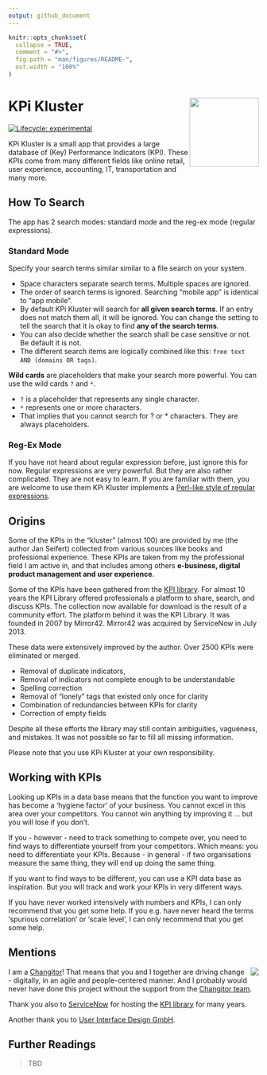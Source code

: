 ```yaml
---
output: github_document
---
```


<!-- README.md is generated from README.Rmd. Please edit that file -->

```r
knitr::opts_chunk$set(
  collapse = TRUE,
  comment = "#>",
  fig.path = "man/figures/README-",
  out.width = "100%"
)
```

# KPi Kluster <img src="man/figures/logo_kpi.svg" align="right" height="139" />

<!-- badges: start -->
[![Lifecycle: experimental](https://img.shields.io/badge/lifecycle-experimental-orange.svg)](https://lifecycle.r-lib.org/articles/stages.html#experimental)
<!-- badges: end -->


KPi Kluster is a small app that provides a large database of (Key) Performance Indicators (KPI). These KPIs come from many different fields like online retail, user experience, accounting, IT, transportation and many more.


## How To Search

The app has 2 search modes: standard mode and the reg-ex mode (regular expressions). 

### Standard Mode

Specify your search terms similar similar to a file search on your system.

* Space characters separate search terms. Multiple spaces are ignored.
* The order of search terms is ignored. Searching "mobile app" is identical to "app mobile".
* By default KPi Kluster will search for **all given search terms**. If an entry does not match them all, it will be ignored. You can change the setting to tell the search that it is okay to find **any of the search terms**.
* You can also decide whether the search shall be case sensitive or not. Be default it is not.
* The different search items are logically combined like this: `free text AND (domains OR tags)`.


**Wild cards** are placeholders that make your search more powerful. You can use the wild cards `?` and `*`.

* `?` is a placeholder that represents any single character. 
* `*` represents one or more characters.
* That implies that you cannot search for ? or * characters. They are always placeholders.


### Reg-Ex Mode

If you have not heard about regular expression before,  just ignore this for now. Regular expressions are very powerful. But they are also rather complicated. They are not easy to learn. If you are familiar with them, you are welcome to use them KPi Kluster implements a [Perl-like style of regular expressions](https://search.r-project.org/R/refmans/base/html/regex.html).



## Origins

Some of the KPIs in the "kluster" (almost 100) are provided by me (the author Jan Seifert) collected from various sources like books and professional experience. These KPIs are taken from my the professional field I am active in, and that includes among others **e-business, digital product management and user experience**.

Some of the KPIs have been gathered from the [KPI library](http://www.kpilibrary.com/). For almost 10 years the KPI Library offered professionals a platform to share, search, and discuss KPIs. The collection now available for download is the result of a community effort. The platform behind it was the KPI Library. It was founded in 2007 by Mirror42. Mirror42 was acquired by ServiceNow in July 2013.

These data were extensively improved by the author. Over 2500 KPIs were eliminated or merged.

* Removal of duplicate indicators,
* Removal of indicators not complete enough to be understandable
* Spelling correction
* Removal of "lonely" tags that existed only once for clarity
* Combination of redundancies between KPIs for clarity
* Correction of empty fields

Despite all these efforts the library may still contain ambiguities, vagueness, and mistakes. It was not possible so far to fill all missing information.

Please note that you use KPi Kluster at your own responsibility.


## Working with KPIs

Looking up KPIs in a data base means that the function you want to improve has become a 'hygiene factor' of your business. You cannot excel in this area over your competitors. You cannot win anything by improving it ... but you will lose if you don't.

If you - however - need to track something to compete over, you need to find ways to differentiate yourself from your competitors. Which means: you need to differentiate your KPIs. Because - in general - if two organisations measure the same thing, they will end up doing the same thing.

If you want to find ways to be different, you can use a KPI data base as inspiration. But you will track and work your KPIs in very different ways.

If you have never worked intensively with numbers and KPIs, I can only recommend that you get some help. If you e.g. have never heard the terms 'spurious correlation' or 'scale level', I can only recommend that you get some help.


## Mentions

<img src="www/changitors.webp" align="right" />

I am a [Changitor](https://www.changitors.com/en)! That means that you and I together are driving change - digitally, in an agile and people-centered manner. And I probably would never have done this project without the support from the [Changitor team](https://www.changitors.com/en). 

Thank you also to [ServiceNow](https://www.servicenow.com) for hosting the [KPI library](http://www.kpilibrary.com/) for many years.

Another thank you to [User Interface Design GmbH](https://www.uid.com).


## Further Readings

> TBD

